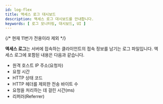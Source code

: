 ```yaml
---
id: log-flex
title: 액세스 로그 대시보드
description: 액세스 로그 대시보드를 안내합니다.
keywords: [ 로그 모니터링, 대시보드, UI ]
---
```

{/* 현재 11번가 전용이라 제외 */}

**액세스 로그**는 서버에 접속하는 클라이언트의 접속 정보를 남기는 로그 파일입니다. 액세스 로그에 포함된 내용은 다음과 같습니다. 

* 원격 호스트 IP 주소(요청자)
* 요청 시간
* HTTP 상태 코드
* HTTP 헤더를 제외한 전송 바이트 수
* 요청을 처리하는 데 걸린 시간(ms)
* 리퍼러(Referrer)
